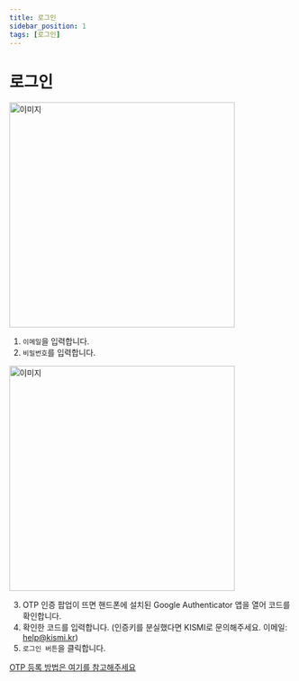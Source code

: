 ```yaml
---
title: 로그인
sidebar_position: 1
tags: [로그인]
---
```



# 로그인

<img width="400" src={login1} alt="이미지" />

1. `이메일`을 입력합니다.
2. `비밀번호`를 입력합니다.

<img width="400" src={login2} alt="이미지" />

3. OTP 인증 팝업이 뜨면 핸드폰에 설치된 Google Authenticator 앱을 열어 코드를 확인합니다.
4. 확인한 코드를 입력합니다. (인증키를 분실했다면 KISMI로 문의해주세요. 이메일: help@kismi.kr)
5. `로그인 버튼`을 클릭합니다.

[OTP 등록 방법은 여기를 참고해주세요](/docs/otp/otp.mdx)
